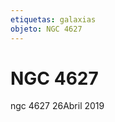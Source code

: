 ```yaml
---
etiquetas: galaxias
objeto: NGC 4627
---
```


# NGC 4627

<Imagen
  src="registro/ngc-4627_20190426_1_ngc4627.jpg"
  fecha="20190426"
/>

ngc 4627 26Abril 2019